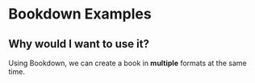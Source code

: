 # Bookdown Examples

## Why would I want to use it?

Using Bookdown, we can create a book in **multiple** formats at the same time. 
